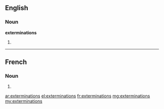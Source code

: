 ==English==

===Noun===
'''exterminations'''

# {{plural of|extermination}}

----

==French==

===Noun===
{{head|fr|g=f-p}}

# {{plural of|extermination|lang=fr}}

[[ar:exterminations]]
[[el:exterminations]]
[[fr:exterminations]]
[[mg:exterminations]]
[[my:exterminations]]